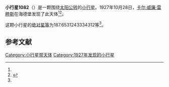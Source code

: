 {{Infobox planet
| bgcolour = #FFFFC0
| name = 1082 Pirola
| symbol = 
| image = 
| caption = 
| discovery = yes
| discovery_ref = 
| discoverer = [[卡尔·威廉·雷睦斯|卡尔·威廉·雷睦斯]]
| discovery_site = [[海德堡|海德堡]] 
| discovered = 1927年10月28日
| designations = yes
| mp_name = 
| named_after = 
| alt_names = 1927 UC/ 1931 JQ / 1951 AH / 1952 DS / 1971 YJ / A916 UP
| mp_category = [[主带小行星|主带小行星]]
| orbit_ref = <ref name="a">[http://ssd.jpl.nasa.gov/sbdb.cgi?sstr=1082 1082 Pirola] {{Wayback|url=http://ssd.jpl.nasa.gov/sbdb.cgi?sstr=1082 |date=20140902010048 }}，小行星數據庫瀏覽器（JPL Small-Body Database Browser）－[[美国国家航空航天局|美国国家航空航天局]]喷气推进实验室</ref>
| epoch = 2456400.5 (2013年4月18日更新)
| aphelion = {{convert|3.685776768247158|AU|km|3|abbr=on|lk=out}}
| perihelion = {{convert|2.554101021260802|AU|km|3|abbr=on}}
| semimajor = {{convert|3.11993889475398|AU|km|3|abbr=on}}
| eccentricity = 0.181361845
| period = 2012.878492 [[日|日]]<br />5.51[[儒略年|儒略年]]
| avg_speed = 
| inclination = 1.852314779306091
| asc_node = 148.0227784782647
| mean_anomaly = 
| arg_peri = 187.6531243334312
| satellites = 
| physical_characteristics = yes
| dimensions = 
| mass = 
| density = 
| surface_grav = 
| escape_velocity = 
| sidereal_day = 
| axial_tilt = 
| pole_ecliptic_lat = 
| pole_ecliptic_lon = 
| albedo = 
| temperatures= 
| temp_name1 = 
| mean_temp_1 = 
| max_temp_1 = 
| temp_name2 = 
| max_temp_2 = 
| spectral_type = 
| abs_magnitude = 187.6531243334312
}}

'''小行星1082'''（{{lang-en|1082 Pirola}}）是一颗围绕[[太阳|太阳]][[公转|公转]]的[[小行星|小行星]]。1927年10月28日，[[卡尔·威廉·雷睦斯|卡尔·威廉·雷睦斯]]在海德堡发现了此天体<ref name="a" /><ref>{{cite news|title=小行星列表|url=http://cfa-www.harvard.edu/iau/lists/NumberedMPs.txt|accessdate=2013-07-08|newspaper=哈佛大学|archive-date=2008-05-17|archive-url=https://web.archive.org/web/20080517010638/http://cfa-www.harvard.edu/iau/lists/NumberedMPs.txt|dead-url=no}}</ref>。

这颗小行星的[[绝对星等|绝对星等]]为187.6531243334312等<ref name="a" />。

==参考文献==
{{reflist}}
{{Minor Planet Number|[[小行星1081|小行星1081]]|[[小行星1083|小行星1083]]}}

{{小天体}}

[[Category:小行星带天体|Category:小行星带天体]]
[[Category:1927年发现的小行星|Category:1927年发现的小行星]]

{{asteroid-stub}}